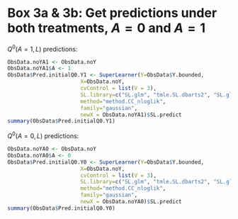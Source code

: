 # Box 3a & 3b: Get predictions under both treatments, $A = 0$ and $A = 1$

$Q^0(A=1,L)$ predictions:

```r
ObsData.noYA1 <- ObsData.noY
ObsData.noYA1$A <- 1
ObsData$Pred.initialQ0.Y1 <- SuperLearner(Y=ObsData$Y.bounded, 
                       X=ObsData.noY, 
                       cvControl = list(V = 3),
                       SL.library=c("SL.glm", "tmle.SL.dbarts2", "SL.glmnet"),
                       method="method.CC_nloglik", 
                       family="gaussian",
                       newX = ObsData.noYA1)$SL.predict
summary(ObsData$Pred.initialQ0.Y1)
```

$Q^0(A=0,L)$ predictions:

```r
ObsData.noYA0 <- ObsData.noY
ObsData.noYA0$A <- 0
ObsData$Pred.initialQ0.Y0 <- SuperLearner(Y=ObsData$Y.bounded, 
                       X=ObsData.noY, 
                       cvControl = list(V = 3),
                       SL.library=c("SL.glm", "tmle.SL.dbarts2", "SL.glmnet"),
                       method="method.CC_nloglik", 
                       family="gaussian",
                       newX = ObsData.noYA0)$SL.predict
summary(ObsData$Pred.initialQ0.Y0)
```
